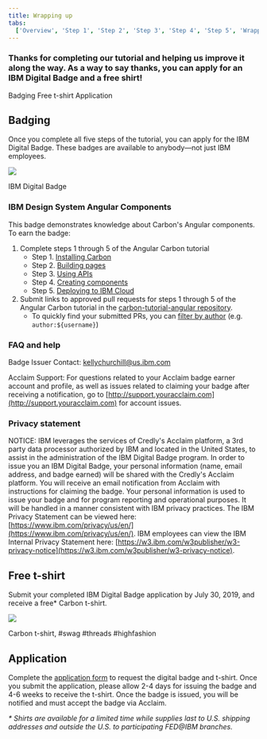 ```yaml
---
title: Wrapping up
tabs:
  ['Overview', 'Step 1', 'Step 2', 'Step 3', 'Step 4', 'Step 5', 'Wrapping up']
---
```


### Thanks for completing our tutorial and helping us improve it along the way. As a way to say thanks, you can apply for an IBM Digital Badge and a free shirt!

<AnchorLinks>

<AnchorLink>Badging</AnchorLink>
<AnchorLink>Free t-shirt</AnchorLink>
<AnchorLink>Application</AnchorLink>

</AnchorLinks>

## Badging

Once you complete all five steps of the tutorial, you can apply for the IBM Digital Badge. These badges are available to anybody—not just IBM employees.

<Row>
<Column colLg={8}>

![](/images/carbon-badge.png)

<Caption>IBM Digital Badge</Caption>

</Column>
</Row>

### IBM Design System Angular Components

This badge demonstrates knowledge about Carbon's Angular components. To earn the badge:

1. Complete steps 1 through 5 of the Angular Carbon tutorial
   - Step 1. [Installing Carbon](/tutorial/angular/step-1)
   - Step 2. [Building pages](/tutorial/angular/step-2)
   - Step 3. [Using APIs](/tutorial/angular/step-3)
   - Step 4. [Creating components](/tutorial/angular/step-4)
   - Step 5. [Deploying to IBM Cloud](/tutorial/angular/step-5)
2. Submit links to approved pull requests for steps 1 through 5 of the Angular Carbon tutorial in the [carbon-tutorial-angular repository](https://github.com/carbon-design-system/carbon-tutorial-angular).
   - To quickly find your submitted PRs, you can [filter by author](https://github.com/carbon-design-system/carbon-tutorial-angular/pulls?utf8=%E2%9C%93&q=author%3Ausername) (e.g. `author:${username}`)

### FAQ and help

Badge Issuer Contact: kellychurchill@us.ibm.com

Acclaim Support: For questions related to your Acclaim badge earner account and profile, as well as issues related to claiming your badge after receiving a notification, go to [http://support.youracclaim.com](http://support.youracclaim.com) for account issues.

### Privacy statement

NOTICE: IBM leverages the services of Credly's Acclaim platform, a 3rd party data processor authorized by IBM and located in the United States, to assist in the administration of the IBM Digital Badge program. In order to issue you an IBM Digital Badge, your personal information (name, email address, and badge earned) will be shared with the Credly's Acclaim platform. You will receive an email notification from Acclaim with instructions for claiming the badge. Your personal information is used to issue your badge and for program reporting and operational purposes. It will be handled in a manner consistent with IBM privacy practices. The IBM Privacy Statement can be viewed here: [https://www.ibm.com/privacy/us/en/](https://www.ibm.com/privacy/us/en/). IBM employees can view the IBM Internal Privacy Statement here: [https://w3.ibm.com/w3publisher/w3-privacy-notice](https://w3.ibm.com/w3publisher/w3-privacy-notice).

## Free t-shirt

Submit your completed IBM Digital Badge application by July 30, 2019, and receive a free\* Carbon t-shirt.

<Row>
<Column colLg={8}>

![](../shared/wrapping-up/images/carbon-tee.png)

<Caption>Carbon t-shirt, #swag #threads #highfashion</Caption>

</Column>
</Row>

## Application

Complete the [application form](https://www.surveygizmo.com/s3/5075530/Dev-Essentials-Badge-Application) to request the digital badge and t-shirt. Once you submit the application, please allow 2-4 days for issuing the badge and 4-6 weeks to receive the t-shirt. Once the badge is issued, you will be notified and must accept the badge via Acclaim.

_\* Shirts are available for a limited time while supplies last to U.S. shipping addresses and outside the U.S. to participating FED@IBM branches._
